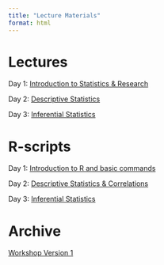 ```yaml
---
title: "Lecture Materials"
format: html
---
```


# Lectures

Day 1: [Introduction to Statistics & Research](https://docs.google.com/presentation/d/1RNQDN213-EguCn-EOuFwMUsan6379LIV/edit?usp=sharing&ouid=114374725466559443043&rtpof=true&sd=true)

Day 2: [Descriptive Statistics](https://docs.google.com/presentation/d/1BVD9IBbdgoAnjSYkVY_ynT02RCUselAH/edit?rtpof=true)

Day 3: [Inferential Statistics](https://docs.google.com/presentation/d/16bzyYmpipOrxvO9R0_w1VJcDg9hwgJbr/edit?usp=sharing&ouid=114374725466559443043&rtpof=true&sd=true)

# R-scripts

Day 1: [Introduction to R and basic commands](https://drive.google.com/drive/folders/1r4YH7pJpPLsmbn6OIGZAJCjttQsUYi7G?usp=drive_link)

Day 2: [Descriptive Statistics & Correlations](https://drive.google.com/drive/u/0/folders/1tFYD9RmGcG9kujPEfhkEa9SsOcDZHG7e)

Day 3: [Inferential Statistics](https://drive.google.com/file/d/1wPxaN0kzuijtiXhRP1ze0bEYPIVuRAsO/view?usp=sharing)

# Archive

[Workshop Version 1](https://drive.google.com/drive/folders/1-KoJwoE-FinLgW255UoKZqmOz9JYs4Gp?usp=sharing)
